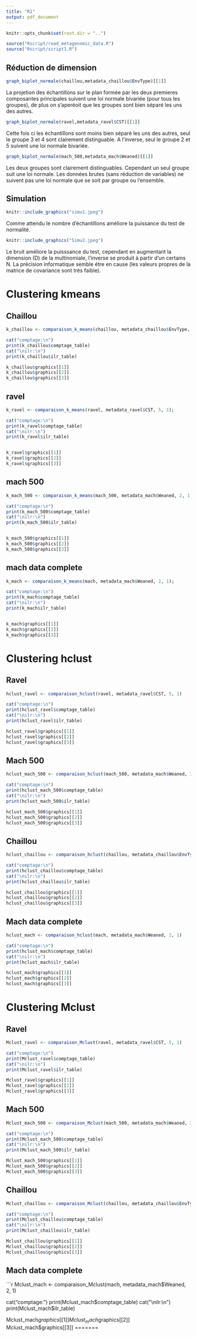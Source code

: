 ```yaml
---
title: "R1"
output: pdf_document
---
```


```r
knitr::opts_chunk$set(root.dir = "..")
```


```r
source("Rscript/read_metagenomic_data.R")
source("Rscript/script1.R")
```

## Réduction de dimension


```r
graph_biplot_normale(chaillou,metadata_chaillou$EnvType)[[1]]
```
La projetion des échantillons sur le plan formée par les deux premieres composantes principales suivent une loi normale bivariée (pour tous les groupes), de plus on s'aperéoit que les groupes sont bien séparé les uns des autres.

```r
graph_biplot_normale(ravel,metadata_ravel$CST)[[1]]
```

Cette fois ci les échantillons sont moins bien séparé les uns des autres, seul le groupe 3 et 4 sont clairement distinguable. A l'inverse, seul le groupe 2 et 5 suivent une loi normale bivariée.

```r
graph_biplot_normale(mach_500,metadata_mach$Weaned)[[1]]
```
Les deux groupes sont clairement distinguables. Cependant un seul groupe suit une loi normale.\newline
Les données brutes (sans réduction de variables) ne suivent pas une loi normale que se soit par groupe ou l'ensemble.

## Simulation

```r
knitr::include_graphics("simu1.jpeg")
```

Comme attendu le nombre d'échantillons améliore la puissance du test de normalité.

```r
knitr::include_graphics("Simu2.jpeg")
```

Le bruit améliore la puisssance du test, cependant en augmentant la dimension (D) de la multinomiale, l'inverse se produit à partir d'un certains N. La précision informatique semble étre en cause (les valeurs propres de la matrice de covariance sont très faible).


\newpage

# Clustering kmeans

## Chaillou

```r
k_chaillou <- comparaison_k_means(chaillou, metadata_chaillou$EnvType, 8, 1);

cat("comptage:\n")
print(k_chaillou$comptage_table)
cat("\nilr:\n")
print(k_chaillou$ilr_table)

k_chaillou$graphics[[1]]
k_chaillou$graphics[[2]]
k_chaillou$graphics[[3]]
```

\newpage

## ravel

```r
k_ravel <- comparaison_k_means(ravel, metadata_ravel$CST, 5, 1);

cat("comptage:\n")
print(k_ravel$comptage_table)
cat("\nilr:\n")
print(k_ravel$ilr_table)


k_ravel$graphics[[1]]
k_ravel$graphics[[2]]
k_ravel$graphics[[3]]
```

\newpage

## mach 500

```r
k_mach_500 <- comparaison_k_means(mach_500, metadata_mach$Weaned, 2, 1);

cat("comptage:\n")
print(k_mach_500$comptage_table)
cat("\nilr:\n")
print(k_mach_500$ilr_table)


k_mach_500$graphics[[1]]
k_mach_500$graphics[[2]]
k_mach_500$graphics[[3]]
```

\newpage

## mach data complete

```r
k_mach <- comparaison_k_means(mach, metadata_mach$Weaned, 2, 1);

cat("comptage:\n")
print(k_mach$comptage_table)
cat("\nilr:\n")
print(k_mach$ilr_table)


k_mach$graphics[[1]]
k_mach$graphics[[2]]
k_mach$graphics[[3]]
```

\newpage

# Clustering hclust

## Ravel

```r

hclust_ravel <- comparaison_hclust(ravel, metadata_ravel$CST, 5, 1)

cat("comptage:\n")
print(hclust_ravel$comptage_table)
cat("\nilr:\n")
print(hclust_ravel$ilr_table)

hclust_ravel$graphics[[1]]
hclust_ravel$graphics[[2]]
hclust_ravel$graphics[[3]]
```


\newpage

## Mach 500

```r

hclust_mach_500 <- comparaison_hclust(mach_500, metadata_mach$Weaned, 2, 1)

cat("comptage:\n")
print(hclust_mach_500$comptage_table)
cat("\nilr:\n")
print(hclust_mach_500$ilr_table)

hclust_mach_500$graphics[[1]]
hclust_mach_500$graphics[[2]]
hclust_mach_500$graphics[[3]]
```


\newpage

## Chaillou

```r

hclust_chaillou <- comparaison_hclust(chaillou, metadata_chaillou$EnvType, 8, 1)

cat("comptage:\n")
print(hclust_chaillou$comptage_table)
cat("\nilr:\n")
print(hclust_chaillou$ilr_table)

hclust_chaillou$graphics[[1]]
hclust_chaillou$graphics[[2]]
hclust_chaillou$graphics[[3]]
```


\newpage

## Mach data complete

```r

hclust_mach <- comparaison_hclust(mach, metadata_mach$Weaned, 2, 1)

cat("comptage:\n")
print(hclust_mach$comptage_table)
cat("\nilr:\n")
print(hclust_mach$ilr_table)

hclust_mach$graphics[[1]]
hclust_mach$graphics[[2]]
hclust_mach$graphics[[3]]
```


# Clustering Mclust

## Ravel

```r

Mclust_ravel <- comparaison_Mclust(ravel, metadata_ravel$CST, 5, 1)

cat("comptage:\n")
print(Mclust_ravel$comptage_table)
cat("\nilr:\n")
print(Mclust_ravel$ilr_table)

Mclust_ravel$graphics[[1]]
Mclust_ravel$graphics[[2]]
Mclust_ravel$graphics[[3]]
```


\newpage

## Mach 500

```r

Mclust_mach_500 <- comparaison_Mclust(mach_500, metadata_mach$Weaned, 2, 1)

cat("comptage:\n")
print(Mclust_mach_500$comptage_table)
cat("\nilr:\n")
print(Mclust_mach_500$ilr_table)

Mclust_mach_500$graphics[[1]]
Mclust_mach_500$graphics[[2]]
Mclust_mach_500$graphics[[3]]
```


\newpage

## Chaillou

```r

Mclust_chaillou <- comparaison_Mclust(chaillou, metadata_chaillou$EnvType, 8, 1)

cat("comptage:\n")
print(Mclust_chaillou$comptage_table)
cat("\nilr:\n")
print(Mclust_chaillou$ilr_table)

Mclust_chaillou$graphics[[1]]
Mclust_chaillou$graphics[[2]]
Mclust_chaillou$graphics[[3]]
```


\newpage

## Mach data complete

```r

Mclust_mach <- comparaison_Mclust(mach, metadata_mach$Weaned, 2, 1)

cat("comptage:\n")
print(Mclust_mach$comptage_table)
cat("\nilr:\n")
print(Mclust_mach$ilr_table)

Mclust_mach$graphics[[1]]
Mclust_mach$graphics[[2]]
Mclust_mach$graphics[[3]]
=======